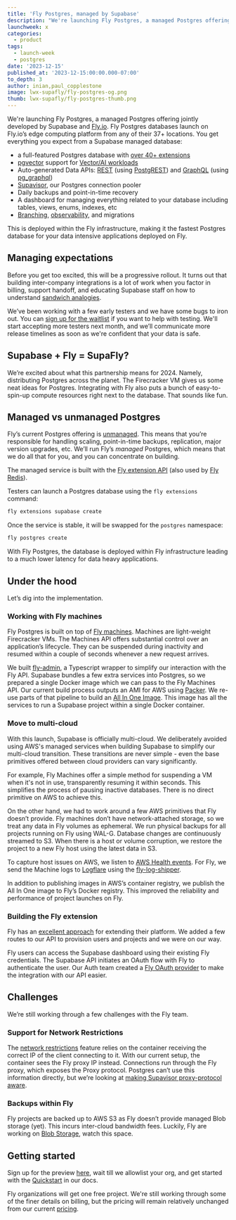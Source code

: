 ```yaml
---
title: 'Fly Postgres, managed by Supabase'
description: "We're launching Fly Postgres, a managed Postgres offering jointly developed by Supabase and Fly.io."
launchweek: x
categories:
  - product
tags:
  - launch-week
  - postgres
date: '2023-12-15'
published_at: '2023-12-15:00:00.000-07:00'
to_depth: 3
author: inian,paul_copplestone
image: lwx-supafly/fly-postgres-og.png
thumb: lwx-supafly/fly-postgres-thumb.png
---
```


We're launching Fly Postgres, a managed Postgres offering jointly developed by Supabase and [Fly.io](http://Fly.io). Fly Postgres databases launch on Fly.io’s edge computing platform from any of their 37+ locations. You get everything you expect from a Supabase managed database:

- a full-featured Postgres database with [over 40+ extensions](https://github.com/supabase/postgres)
- [pgvector](https://github.com/pgvector/pgvector/) support for [Vector/AI workloads](https://supabase.com/docs/guides/ai)
- Auto-generated Data APIs: [REST](https://supabase.com/docs/guides/api) (using [PostgREST](https://postgrest.org)) and [GraphQL](https://supabase.com/docs/guides/graphql) (using [pg_graphql](https://github.com/supabase/pg_graphql/))
- [Supavisor](https://supabase.com/blog/supavisor-postgres-connection-pooler), our Postgres connection pooler
- Daily backups and point-in-time recovery
- A dashboard for managing everything related to your database including tables, views, enums, indexes, etc
- [Branching](https://supabase.com/docs/guides/platform/branching), [observability](https://github.com/supabase/supabase-grafana), and migrations

This is deployed within the Fly infrastructure, making it the fastest Postgres database for your data intensive applications deployed on Fly.

## Managing expectations

Before you get too excited, this will be a progressive rollout. It turns out that building inter-company integrations is a lot of work when you factor in billing, support handoff, and educating Supabase staff on how to understand [sandwich analogies](https://fly.io/blog/carving-the-scheduler-out-of-our-orchestrator/).

We’ve been working with a few early testers and we have some bugs to iron out. You can [sign up for the waitlist](https://forms.supabase.com/fly-postgres) if you want to help with testing. We'll start accepting more testers next month, and we’ll communicate more release timelines as soon as we're confident that your data is safe.

## Supabase + Fly = SupaFly?

We’re excited about what this partnership means for 2024. Namely, distributing Postgres across the planet. The Firecracker VM gives us some neat ideas for Postgres. Integrating with Fly also puts a bunch of easy-to-spin-up compute resources right next to the database. That sounds like fun.

## Managed vs unmanaged Postgres

Fly’s current Postgres offering is [unmanaged](https://fly.io/docs/postgres/getting-started/what-you-should-know). This means that you’re responsible for handling scaling, point-in-time backups, replication, major version upgrades, etc. We’ll run Fly’s _managed_ Postgres, which means that we do all that for you, and you can concentrate on building.

The managed service is built with the [Fly extension API](https://fly.io/docs/reference/extensions_api/) (also used by [Fly Redis](https://fly.io/docs/reference/redis/)). 

Testers can launch a Postgres database using the `fly extensions` command:

```markdown
fly extensions supabase create
```

Once the service is stable, it will be swapped for the `postgres` namespace:

```markdown
fly postgres create
```

With Fly Postgres, the database is deployed within Fly infrastructure leading to a much lower latency for data heavy applications.

## Under the hood

Let’s dig into the implementation.

### **Working with Fly machines**

Fly Postgres is built on top of [Fly machines](https://fly.io/docs/machines/). Machines are light-weight Firecracker VMs. The Machines API offers substantial control over an application’s lifecycle. They can be suspended during inactivity and resumed within a couple of seconds whenever a new request arrives.

We built [fly-admin](https://github.com/supabase/fly-admin), a Typescript wrapper to simplify our interaction with the Fly API. Supabase bundles a few extra services into Postgres, so we prepared a single Docker image which we can pass to the Fly Machines API. Our current build process outputs an AMI for AWS using [Packer](https://www.packer.io/). We re-use parts of that pipeline to build an [All In One Image](https://github.com/supabase/postgres/tree/develop/docker/all-in-one). This image has all the services to run a Supabase project within a single Docker container.

### **Move to multi-cloud**

With this launch, Supabase is officially multi-cloud. We deliberately avoided using AWS's managed services when building Supabase to simplify our multi-cloud transition. These transitions are never simple - even the base primitives offered between cloud providers can vary significantly.

For example, Fly Machines offer a simple method for suspending a VM when it's not in use, transparently resuming it within seconds. This simplifies the process of pausing inactive databases. There is no direct primitive on AWS to achieve this.

On the other hand, we had to work around a few AWS primitives that Fly doesn’t provide. Fly machines don’t have network-attached storage, so we treat any data in Fly volumes as ephemeral. We run physical backups for all projects running on Fly using WAL-G. Database changes are continuously streamed to S3. When there is a host or volume corruption, we restore the project to a new Fly host using the latest data in S3.

To capture host issues on AWS, we listen to [AWS Health events](https://docs.aws.amazon.com/health/latest/ug/aws-health-concepts-and-terms.html). For Fly, we send the Machine logs to [Logflare](https://logflare.com/) using the [fly-log-shipper](https://github.com/superfly/fly-log-shipper).

In addition to publishing images in AWS’s container registry, we publish the All In One image to Fly’s Docker registry. This improved the reliability and performance of project launches on Fly.

### **Building the Fly extension**

Fly has an [excellent approach](https://fly.io/docs/reference/extensions_api/) for extending their platform. We added a few routes to our API to provision users and projects and we were on our way.

Fly users can access the Supabase dashboard using their existing Fly credentials. The Supabase API initiates an OAuth flow with Fly to authenticate the user. Our Auth team created a [Fly OAuth provider](https://github.com/supabase/gotrue/pull/1261) to make the integration with our API easier.

## Challenges

We’re still working through a few challenges with the Fly team.

### Support for Network Restrictions

The [network restrictions](https://supabase.com/docs/guides/platform/network-restrictions) feature relies on the container receiving the correct IP of the client connecting to it. With our current setup, the container sees the Fly proxy IP instead. Connections run through the Fly proxy, which exposes the Proxy protocol. Postgres can’t use this information directly, but we’re looking at [making Supavisor proxy-protocol aware](https://github.com/supabase/supavisor).

### Backups within Fly

Fly projects are backed up to AWS S3 as Fly doesn’t provide managed Blob storage (yet). This incurs inter-cloud bandwidth fees. Luckily, Fly are working on [Blob Storage](https://fly.io/docs/flyctl/extensions-tigris-list/), watch this space.

## Getting started

Sign up for the preview [here](https://forms.supabase.com/fly-postgres), wait till we allowlist your org, and get started with the [Quickstart](https://supabase.com/docs/guides/platform/fly-postgres#quickstart) in our docs.

Fly organizations will get one free project. We're still working through some of the finer details on billing, but the pricing will remain relatively unchanged from our current [pricing](https://supabase.com/pricing).

